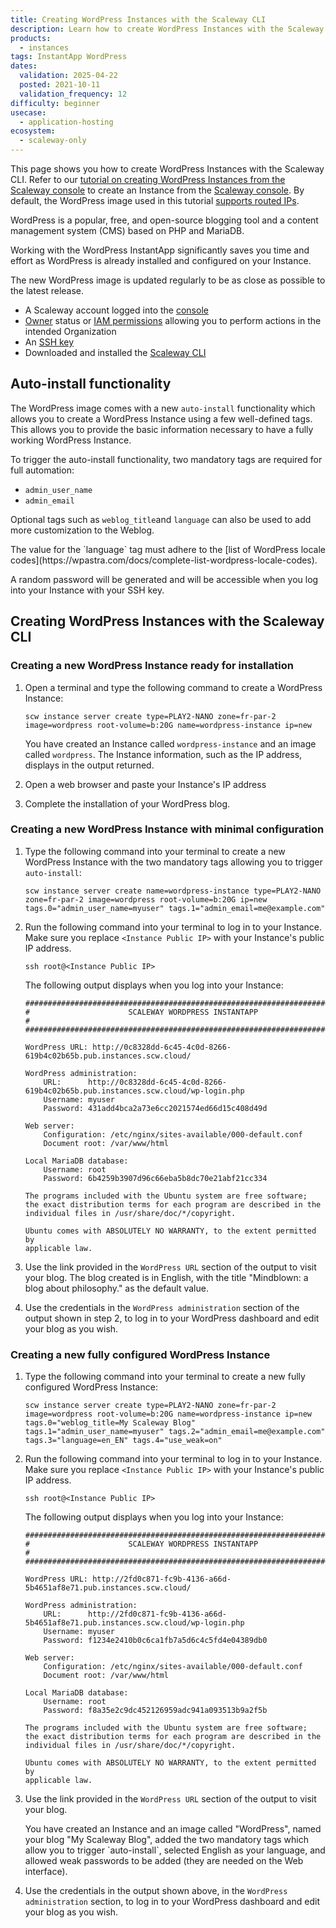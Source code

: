 ```yaml
---
title: Creating WordPress Instances with the Scaleway CLI
description: Learn how to create WordPress Instances with the Scaleway CLI
products:
  - instances
tags: InstantApp WordPress
dates:
  validation: 2025-04-22
  posted: 2021-10-11
  validation_frequency: 12
difficulty: beginner
usecase:
  - application-hosting
ecosystem:
  - scaleway-only
---
```



This page shows you how to create WordPress Instances with the Scaleway CLI. Refer to our [tutorial on creating WordPress Instances from the Scaleway console](/tutorials/wordpress-instantapp/) to create an Instance from the [Scaleway console](https://account.scaleway.com/?service=elements). By default, the WordPress image used in this tutorial [supports routed IPs](/instances/api-cli/using-routed-ips/).

WordPress is a popular, free, and open-source blogging tool and a content management system (CMS) based on PHP and MariaDB.

Working with the WordPress InstantApp significantly saves you time and effort as WordPress is already installed and configured on your Instance.

The new WordPress image is updated regularly to be as close as possible to the latest release.

<Requirements />

- A Scaleway account logged into the [console](https://account.scaleway.com/?service=elements)
- [Owner](/iam/concepts/#owner) status or [IAM permissions](/iam/concepts/#permission) allowing you to perform actions in the intended Organization
- An [SSH key](/organizations-and-projects/how-to/create-ssh-key/)
- Downloaded and installed the [Scaleway CLI](https://github.com/scaleway/scaleway-cli#scaleway-cli-v2/)

## Auto-install functionality

The WordPress image comes with a new `auto-install` functionality which allows you to create a WordPress Instance using a few well-defined tags. This allows you to provide the basic information necessary to have a fully working WordPress Instance.

To trigger the auto-install functionality, two mandatory tags are required for full automation:

- `admin_user_name`
- `admin_email`

Optional tags such as `weblog_title`and `language` can also be used to add more customization to the Weblog.

<Message type="note">
  The value for the `language` tag must adhere to the [list of WordPress locale codes](https://wpastra.com/docs/complete-list-wordpress-locale-codes).
</Message>

A random password will be generated and will be accessible when you log into your Instance with your SSH key.

## Creating WordPress Instances with the Scaleway CLI

### Creating a new WordPress Instance ready for installation

1. Open a terminal and type the following command to create a WordPress Instance:
    ```
    scw instance server create type=PLAY2-NANO zone=fr-par-2 image=wordpress root-volume=b:20G name=wordpress-instance ip=new
    ```

    You have created an Instance called `wordpress-instance` and an image called `wordpress`. The Instance information, such as the IP address, displays in the output returned.

2. Open a web browser and paste your Instance's IP address
3. Complete the installation of your WordPress blog.

### Creating a new WordPress Instance with minimal configuration

1. Type the following command into your terminal to create a new WordPress Instance with the two mandatory tags allowing you to trigger `auto-install`:
    ```
    scw instance server create name=wordpress-instance type=PLAY2-NANO zone=fr-par-2 image=wordpress root-volume=b:20G ip=new tags.0="admin_user_name=myuser" tags.1="admin_email=me@example.com"
    ```
2. Run the following command into your terminal to log in to your Instance. Make sure you replace `<Instance Public IP>` with your Instance's public IP address.

    ```
    ssh root@<Instance Public IP>
    ```
    The following output displays when you log into your Instance:
    ```
    ###############################################################################
    #                      SCALEWAY WORDPRESS INSTANTAPP                          #
    ###############################################################################

    WordPress URL: http://0c8328dd-6c45-4c0d-8266-619b4c02b65b.pub.instances.scw.cloud/

    WordPress administration:
        URL:      http://0c8328dd-6c45-4c0d-8266-619b4c02b65b.pub.instances.scw.cloud/wp-login.php
        Username: myuser
        Password: 431add4bca2a73e6cc2021574ed66d15c408d49d

    Web server:
        Configuration: /etc/nginx/sites-available/000-default.conf
        Document root: /var/www/html

    Local MariaDB database:
        Username: root
        Password: 6b4259b3907d96c66eba5b8dc70e21abf21cc334

    The programs included with the Ubuntu system are free software;
    the exact distribution terms for each program are described in the
    individual files in /usr/share/doc/*/copyright.

    Ubuntu comes with ABSOLUTELY NO WARRANTY, to the extent permitted by
    applicable law.
    ```
3. Use the link provided in the `WordPress URL` section of the output to visit your blog.
    <Message type="note">
      The blog created is in English, with the title "Mindblown: a blog about philosophy." as the default value.
    </Message>

4. Use the credentials in the `WordPress administration` section of the output shown in step 2, to log in to your WordPress dashboard and edit your blog as you wish.

### Creating a new fully configured WordPress Instance

1. Type the following command into your terminal to create a new fully configured WordPress Instance:
    ```
    scw instance server create type=PLAY2-NANO zone=fr-par-2 image=wordpress root-volume=b:20G name=wordpress-instance ip=new tags.0="weblog_title=My Scaleway Blog" tags.1="admin_user_name=myuser" tags.2="admin_email=me@example.com" tags.3="language=en_EN" tags.4="use_weak=on"
    ```
2. Run the following command into your terminal to log in to your Instance. Make sure you replace `<Instance Public IP>` with your Instance's public IP address.
    ```
    ssh root@<Instance Public IP>
    ```
    The following output displays when you log into your Instance:
    ```
    ###############################################################################
    #                      SCALEWAY WORDPRESS INSTANTAPP                          #
    ###############################################################################

    WordPress URL: http://2fd0c871-fc9b-4136-a66d-5b4651af8e71.pub.instances.scw.cloud/

    WordPress administration:
        URL:      http://2fd0c871-fc9b-4136-a66d-5b4651af8e71.pub.instances.scw.cloud/wp-login.php
        Username: myuser
        Password: f1234e2410b0c6ca1fb7a5d6c4c5fd4e04389db0

    Web server:
        Configuration: /etc/nginx/sites-available/000-default.conf
        Document root: /var/www/html

    Local MariaDB database:
        Username: root
        Password: f8a35e2c9dc452126959adc941a093513b9a2f5b

    The programs included with the Ubuntu system are free software;
    the exact distribution terms for each program are described in the
    individual files in /usr/share/doc/*/copyright.

    Ubuntu comes with ABSOLUTELY NO WARRANTY, to the extent permitted by
    applicable law.
    ```
3. Use the link provided in the `WordPress URL` section of the output to visit your blog.

    <Message type="note">
      You have created an Instance and an image called "WordPress", named your blog "My Scaleway Blog", added the two mandatory tags which allow you to trigger `auto-install`, selected English as your language, and allowed weak passwords to be added (they are needed on the Web interface).
    </Message>
4. Use the credentials in the output shown above, in the `WordPress administration` section, to log in to your WordPress dashboard and edit your blog as you wish.